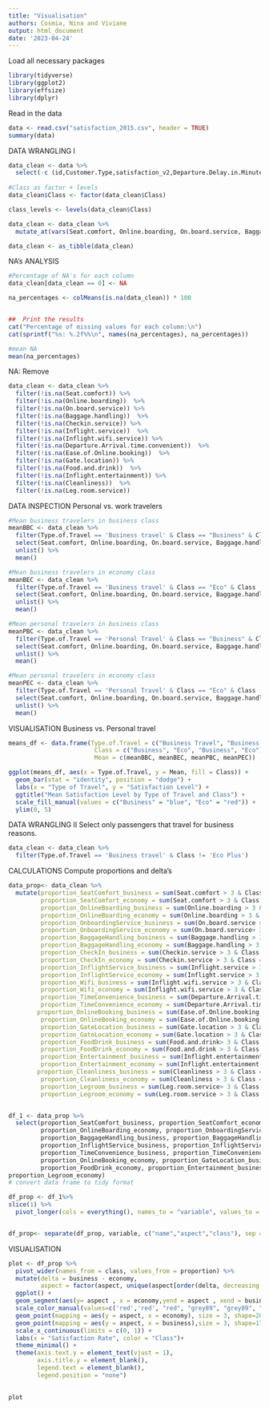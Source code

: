 ```yaml
---
title: "Visualisation"
authors: Cosmia, Nina and Viviane
output: html_document
date: '2023-04-24'
---
```

Load all necessary packages
```r
library(tidyverse)
library(ggplot2)
library(effsize)
library(dplyr)
```


Read in the data 
```r
data <- read.csv("satisfaction_2015.csv", header = TRUE)
summary(data)
```

DATA WRANGLING I
```r
data_clean <- data %>%  
  select(-c (id,Customer.Type,satisfaction_v2,Departure.Delay.in.Minutes,Arrival.Delay.in.Minutes))  
  
#Class as factor + levels 
data_clean$Class <- factor(data_clean$Class)

class_levels <- levels(data_clean$Class)

data_clean <- data_clean %>%
  mutate_at(vars(Seat.comfort, Online.boarding, On.board.service, Baggage.handling, Checkin.service, Inflight.service, Inflight.wifi.service, Departure.Arrival.time.convenient, Ease.of.Online.booking, Gate.location, Food.and.drink, Inflight.entertainment, Leg.room.service, Cleanliness), as.numeric)

data_clean <- as_tibble(data_clean)
```

NA's ANALYSIS
```r
#Percentage of NA's for each column 
data_clean[data_clean == 0] <- NA

na_percentages <- colMeans(is.na(data_clean)) * 100


##  Print the results
cat("Percentage of missing values for each column:\n")
cat(sprintf("%s: %.2f%%\n", names(na_percentages), na_percentages))

#mean NA
mean(na_percentages)

```

NA: Remove 

```r
data_clean <- data_clean %>% 
  filter(!is.na(Seat.comfort)) %>% 
  filter(!is.na(Online.boarding))  %>% 
  filter(!is.na(On.board.service)) %>% 
  filter(!is.na(Baggage.handling))  %>% 
  filter(!is.na(Checkin.service)) %>% 
  filter(!is.na(Inflight.service))  %>% 
  filter(!is.na(Inflight.wifi.service)) %>% 
  filter(!is.na(Departure.Arrival.time.convenient))  %>% 
  filter(!is.na(Ease.of.Online.booking))  %>% 
  filter(!is.na(Gate.location)) %>% 
  filter(!is.na(Food.and.drink))  %>% 
  filter(!is.na(Inflight.entertainment)) %>% 
  filter(!is.na(Cleanliness))  %>% 
  filter(!is.na(Leg.room.service)) 
```

DATA INSPECTION 
Personal vs. work travelers
```r
#Mean business travelers in business class
meanBBC <- data_clean %>%
  filter(Type.of.Travel == 'Business travel' & Class == "Business" & Class != 'Eco Plus' ) %>%
  select(Seat.comfort, Online.boarding, On.board.service, Baggage.handling, Checkin.service, Inflight.service, Inflight.wifi.service, Departure.Arrival.time.convenient, Ease.of.Online.booking, Gate.location, Food.and.drink, Inflight.entertainment, Leg.room.service, Cleanliness) %>%
  unlist() %>%
  mean()

#Mean business travelers in economy class
meanBEC <- data_clean %>%
  filter(Type.of.Travel == 'Business travel' & Class == "Eco" & Class != 'Eco Plus' ) %>%
  select(Seat.comfort, Online.boarding, On.board.service, Baggage.handling, Checkin.service, Inflight.service, Inflight.wifi.service, Departure.Arrival.time.convenient, Ease.of.Online.booking, Gate.location, Food.and.drink, Inflight.entertainment, Leg.room.service, Cleanliness) %>%
  unlist() %>%
  mean()

#Mean personal travelers in business class
meanPBC <- data_clean %>%
  filter(Type.of.Travel == 'Personal Travel' & Class == "Business" & Class != 'Eco Plus' ) %>%
  select(Seat.comfort, Online.boarding, On.board.service, Baggage.handling, Checkin.service, Inflight.service, Inflight.wifi.service, Departure.Arrival.time.convenient, Ease.of.Online.booking, Gate.location, Food.and.drink, Inflight.entertainment, Leg.room.service, Cleanliness) %>%
  unlist() %>%
  mean()

#Mean personal travelers in economy class
meanPEC <- data_clean %>%
  filter(Type.of.Travel == 'Personal Travel' & Class == "Eco" & Class != 'Eco Plus' ) %>%
  select(Seat.comfort, Online.boarding, On.board.service, Baggage.handling, Checkin.service, Inflight.service, Inflight.wifi.service, Departure.Arrival.time.convenient, Ease.of.Online.booking, Gate.location, Food.and.drink, Inflight.entertainment, Leg.room.service, Cleanliness) %>%
  unlist() %>%
  mean()


```

VISUALISATION Business vs. Personal travel 
```r
means_df <- data.frame(Type.of.Travel = c("Business Travel", "Business Travel", "Personal Travel", "Personal Travel"),
                        Class = c("Business", "Eco", "Business", "Eco"),
                        Mean = c(meanBBC, meanBEC, meanPBC, meanPEC))

ggplot(means_df, aes(x = Type.of.Travel, y = Mean, fill = Class)) +
  geom_bar(stat = "identity", position = "dodge") +
  labs(x = "Type of Travel", y = "Satisfaction Level") +
  ggtitle("Mean Satisfaction Level by Type of Travel and Class") +
  scale_fill_manual(values = c("Business" = "blue", "Eco" = "red")) +
  ylim(0, 5)
```



DATA WRANGLING II 
Select only passengers that travel for business reasons. 
```r
data_clean <- data_clean %>%  
  filter(Type.of.Travel == 'Business travel' & Class != 'Eco Plus')

```


CALCULATIONS
Compute proportions and delta's

```r
data_prop<- data_clean %>% 
  mutate(proportion_SeatComfort_business = sum(Seat.comfort > 3 & Class == "Business") / sum(Class == "Business"),
         proportion_SeatComfort_economy = sum(Seat.comfort > 3 & Class == "Eco") / sum(Class == "Eco"),
         proportion_OnlineBoarding_business = sum(Online.boarding > 3 & Class == "Business") / sum(Class == "Business"),
         proportion_OnlineBoarding_economy = sum(Online.boarding > 3 & Class == "Eco") / sum(Class == "Eco"),
         proportion_OnboardingService_business = sum(On.board.service > 3 & Class == "Business") / sum(Class == "Business"),
         proportion_OnboardingService_economy = sum(On.board.service> 3 & Class == "Eco") / sum(Class == "Eco"),
         proportion_BaggageHandling_business = sum(Baggage.handling > 3 & Class == "Business") / sum(Class == "Business"),
         proportion_BaggageHandling_economy = sum(Baggage.handling > 3 & Class == "Eco") / sum(Class == "Eco"),
         proportion_CheckIn_business = sum(Checkin.service > 3 & Class == "Business") / sum(Class == "Business"),
         proportion_CheckIn_economy = sum(Checkin.service > 3 & Class == "Eco") / sum(Class == "Eco"),
         proportion_InflightService_business = sum(Inflight.service > 3 & Class == "Business") / sum(Class == "Business"),
         proportion_InflightService_economy = sum(Inflight.service > 3 & Class == "Eco") / sum(Class == "Eco"),
         proportion_Wifi_business = sum(Inflight.wifi.service > 3 & Class == "Business") / sum(Class == "Business"),
         proportion_Wifi_economy = sum(Inflight.wifi.service > 3 & Class == "Eco") / sum(Class == "Eco"),
         proportion_TimeConvenience_business = sum(Departure.Arrival.time.convenient > 3 & Class == "Business") / sum(Class == "Business"),
         proportion_TimeConvenience_economy = sum(Departure.Arrival.time.convenient > 3 & Class == "Eco") / sum(Class == "Eco"),
        proportion_OnlineBooking_business = sum(Ease.of.Online.booking > 3 & Class == "Business") / sum(Class == "Business"),
         proportion_OnlineBooking_economy = sum(Ease.of.Online.booking > 3 & Class == "Eco") / sum(Class == "Eco"),
         proportion_GateLocation_business = sum(Gate.location > 3 & Class == "Business") / sum(Class == "Business"),
         proportion_GateLocation_economy = sum(Gate.location > 3 & Class == "Eco") / sum(Class == "Eco"),
         proportion_FoodDrink_business = sum(Food.and.drink> 3 & Class == "Business") / sum(Class == "Business"),
         proportion_FoodDrink_economy = sum(Food.and.drink > 3 & Class == "Eco") / sum(Class == "Eco"),
         proportion_Entertainment_business = sum(Inflight.entertainment > 3 & Class == "Business") / sum(Class == "Business"),
         proportion_Entertainment_economy = sum(Inflight.entertainment > 3 & Class == "Eco") / sum(Class == "Eco"),
        proportion_Cleanliness_business = sum(Cleanliness > 3 & Class == "Business") / sum(Class == "Business"),
         proportion_Cleanliness_economy = sum(Cleanliness > 3 & Class == "Eco") / sum(Class == "Eco"),
         proportion_Legroom_business = sum(Leg.room.service> 3 & Class == "Business") / sum(Class == "Business"),
         proportion_Legroom_economy = sum(Leg.room.service > 3 & Class == "Eco") / sum(Class == "Eco"))


df_1 <- data_prop %>%
  select(proportion_SeatComfort_business, proportion_SeatComfort_economy, proportion_OnlineBoarding_business,
         proportion_OnlineBoarding_economy, proportion_OnboardingService_business, proportion_OnboardingService_economy,
         proportion_BaggageHandling_business, proportion_BaggageHandling_economy, proportion_CheckIn_business, proportion_CheckIn_economy,
         proportion_InflightService_business, proportion_InflightService_economy, proportion_Wifi_business, proportion_Wifi_economy,
         proportion_TimeConvenience_business, proportion_TimeConvenience_economy, proportion_OnlineBooking_business, 
         proportion_OnlineBooking_economy, proportion_GateLocation_business, proportion_GateLocation_economy, proportion_FoodDrink_business,
         proportion_FoodDrink_economy, proportion_Entertainment_business, proportion_Entertainment_economy, proportion_Cleanliness_business, proportion_Cleanliness_economy, proportion_Legroom_business,
proportion_Legroom_economy)
# convert data frame to tidy format

df_prop <- df_1%>%
slice(1) %>%
  pivot_longer(cols = everything(), names_to = "variable", values_to = "proportion")


df_prop<- separate(df_prop, variable, c("name","aspect","class"), sep = "_")


```


VISUALISATION


```r
plot <- df_prop %>%
  pivot_wider(names_from = class, values_from = proportion) %>%
  mutate(delta = business - economy, 
         aspect = factor(aspect, unique(aspect[order(delta, decreasing = FALSE)]))) %>%
  ggplot() +
  geom_segment(aes(y= aspect , x = economy,yend = aspect , xend = business, color= aspect), size= 1.2) +
  scale_color_manual(values=c('red','red', "red", "grey89", "grey89", "grey89","grey89","grey89","grey89","grey89","grey89","green4", "green4", "green4" ))+
  geom_point(mapping = aes(y = aspect, x = economy), size = 3, shape=20) +
  geom_point(mapping = aes(y = aspect, x = business),size = 3, shape=17) +
  scale_x_continuous(limits = c(0, 1)) +
  labs(x = "Satisfaction Rate", color = "Class")+
  theme_minimal() + 
  theme(axis.text.y = element_text(vjust = 1), 
        axis.title.y = element_blank(),
        legend.text = element_blank(), 
        legend.position = "none")
  

plot
```


